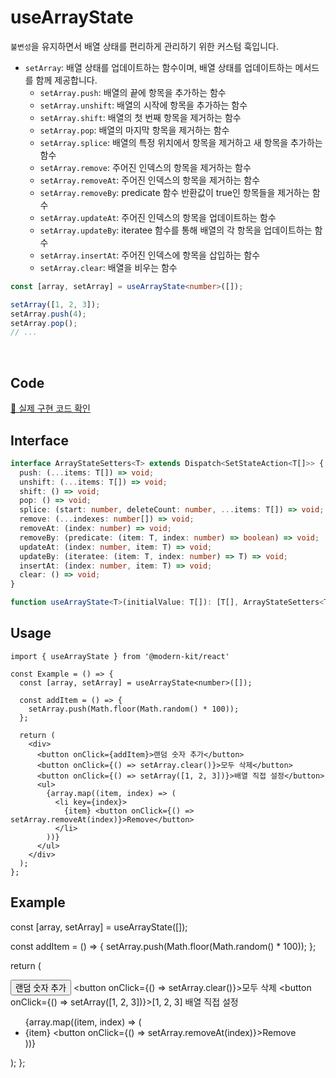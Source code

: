 
# useArrayState

`불변성`을 유지하면서 배열 상태를 편리하게 관리하기 위한 커스텀 훅입니다.

- `setArray`: 배열 상태를 업데이트하는 함수이며, 배열 상태를 업데이트하는 메서드를 함께 제공합니다.
  - `setArray.push`: 배열의 끝에 항목을 추가하는 함수
  - `setArray.unshift`: 배열의 시작에 항목을 추가하는 함수
  - `setArray.shift`: 배열의 첫 번째 항목을 제거하는 함수
  - `setArray.pop`: 배열의 마지막 항목을 제거하는 함수
  - `setArray.splice`: 배열의 특정 위치에서 항목을 제거하고 새 항목을 추가하는 함수
  - `setArray.remove`: 주어진 인덱스의 항목을 제거하는 함수
  - `setArray.removeAt`: 주어진 인덱스의 항목을 제거하는 함수
  - `setArray.removeBy`: predicate 함수 반환값이 true인 항목들을 제거하는 함수
  - `setArray.updateAt`: 주어진 인덱스의 항목을 업데이트하는 함수
  - `setArray.updateBy`: iteratee 함수를 통해 배열의 각 항목을 업데이트하는 함수
  - `setArray.insertAt`: 주어진 인덱스에 항목을 삽입하는 함수
  - `setArray.clear`: 배열을 비우는 함수

```ts title="Example"
const [array, setArray] = useArrayState<number>([]);

setArray([1, 2, 3]);
setArray.push(4);
setArray.pop();
// ...
```

<br />

## Code
[🔗 실제 구현 코드 확인](https://github.com/modern-agile-team/modern-kit/blob/main/packages/react/src/hooks/useArrayState/index.ts)

## Interface
```ts title="typescript"
interface ArrayStateSetters<T> extends Dispatch<SetStateAction<T[]>> {
  push: (...items: T[]) => void;
  unshift: (...items: T[]) => void;
  shift: () => void;
  pop: () => void;
  splice: (start: number, deleteCount: number, ...items: T[]) => void;
  remove: (...indexes: number[]) => void;
  removeAt: (index: number) => void;
  removeBy: (predicate: (item: T, index: number) => boolean) => void;
  updateAt: (index: number, item: T) => void;
  updateBy: (iteratee: (item: T, index: number) => T) => void;
  insertAt: (index: number, item: T) => void;
  clear: () => void;
}
```
```ts title="typescript"
function useArrayState<T>(initialValue: T[]): [T[], ArrayStateSetters<T>]
```

## Usage
```tsx title="typescript"
import { useArrayState } from '@modern-kit/react'

const Example = () => {
  const [array, setArray] = useArrayState<number>([]);

  const addItem = () => {
    setArray.push(Math.floor(Math.random() * 100));
  };

  return (
    <div>
      <button onClick={addItem}>랜덤 숫자 추가</button>
      <button onClick={() => setArray.clear()}>모두 삭제</button>
      <button onClick={() => setArray([1, 2, 3])}>배열 직접 설정</button>
      <ul>
        {array.map((item, index) => (
          <li key={index}>
            {item} <button onClick={() => setArray.removeAt(index)}>Remove</button>
          </li>
        ))}
      </ul>
    </div>
  );
};
```

## Example

  const [array, setArray] = useArrayState([]);

  const addItem = () => {
    setArray.push(Math.floor(Math.random() * 100));
  };

  return (
    <div>
      <button onClick={addItem}>랜덤 숫자 추가</button>
      <button onClick={() => setArray.clear()}>모두 삭제</button>
      <button onClick={() => setArray([1, 2, 3])}>[1, 2, 3] 배열 직접 설정</button>
      <ul>
        {array.map((item, index) => (
          <li key={index}>
            {item} <button onClick={() => setArray.removeAt(index)}>Remove</button>
          </li>
        ))}
      </ul>
    </div>
  );
};

<Example />